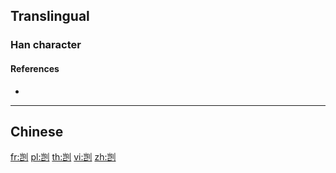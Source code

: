 {{character info/new}}
{{also|剴}}
==Translingual==

===Han character===
{{Han char|rn=18|rad=刀|as=06|sn=8|four=|canj=UULN|ids=⿰岂刂}}

====References====
* {{Han ref|kx=0139.251|hdz=10334.090|uh=5240|ud=21056}}

----

==Chinese==
{{zh-see|剴}}

[[fr:剀]]
[[pl:剀]]
[[th:剀]]
[[vi:剀]]
[[zh:剀]]
